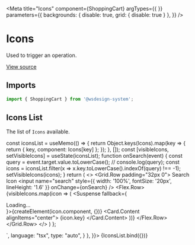 
<Meta
  title="Icons"
  component={ShoppingCart}
  argTypes={{ }}
  parameters={{
    backgrounds: { disable: true, grid: { disable: true } },
  }}
/>

# Icons

Used to trigger an operation.

[View source](https://github.com/actarian/wsdesign-system/tree/main/@icons)

## Imports

```js
import { ShoppingCart } from '@wsdesign-system';
```

## Icons List

The list of `Icons` available.

  const iconsList = useMemo(() => {
    return Object.keys(Icons).map(key => {
      return { key, component: Icons[key] };
    });
  }, []);
  const [visibleIcons, setVisibleIcons] = useState(iconsList);
  function onSearch(event) {
    const query = event.target.value.toLowerCase();
    // console.log(query);
    const icons = iconsList.filter(x => x.key.toLowerCase().indexOf(query) !== -1);
    setVisibleIcons(icons);
  }
  return (
  <>
    <Container>
      <Grid.Row padding="32px 0">
        <Grid>
          <Text type="h4">Search Icon</Text>
          <input name="search" style={{ width: '100%', fontSize: '20px', lineHeight: '1.6' }} onChange={onSearch} />
          <Flex.Row>
            {visibleIcons.map(icon => (
              <Flex key={icon.key}>
                <Card type="alfa" width="180px">
                  <Media height="64px">
                    <Suspense fallback={<div>Loading...</div>}>{createElement(icon.component, {})}</Suspense>
                  </Media>
                  <Card.Content alignItems="center">
                    <Text type="smaller">{icon.key}</Text>
                  </Card.Content>
                </Card>
              </Flex>
            ))}
          </Flex.Row>
        </Grid>
      </Grid.Row>
    </Container>
  </>
  )
};

<Canvas>
  <Story name="icons" parameters={{
    docs: {
      source: {
        code: `import { ShoppingCart } from '@wsdesign-system';
        <ShoppingCart />
        `,
        language: "tsx",
        type: "auto",
      }
    },
  }}>
    {IconsList.bind({})}
  </Story>
</Canvas>

<Canvas>
  <Story name="example">
    <Container>
      <Flex.Row gap="1rem" padding="1rem">
        <Flex><Activity /></Flex>
        <Flex><Airplay /></Flex>
        <Flex><AlertCircle /></Flex>
        <Flex><AlertOctagon /></Flex>
        <Flex><AlertTriangle /></Flex>
        <Flex><AlignCenter /></Flex>
        <Flex><AlignJustify /></Flex>
      </Flex.Row>
    </Container>
  </Story>
</Canvas>
